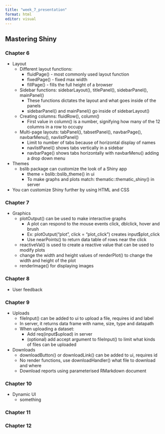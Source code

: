 ```yaml
---
title: "week_7_presentation"
format: html
editor: visual
---
```


## Mastering Shiny

### Chapter 6

-   Layout
    -   Different layout functions:
        -   fluidPage() - most commonly used layout function
        -   fixedPage() - fixed max width
        -   fillPage() - fills the full height of a browser
    -   Sidebar functions: sidebarLayout(), titlePanel(), sidebarPanel(), mainPanel()
        -   These functions dictates the layout and what goes inside of the panels
        -   sidebarPanel() and mainPanel() go inside of sidebarLayout()
    -   Creating columns: fluidRow(), column()
        -   First value in column() is a number, signifying how many of the 12 columns in a row to occupy
    -   Multi-page layouts: tabPanel(), tabsetPanel(), navbarPage(), navbarMenu(), navlistPanel()
        -   Limit to number of tabs because of horizontal display of names
        -   navlistPanel() shows tabs vertically in a sidebar
        -   navbarPage() shows tabs horizontally with navbarMenu() adding a drop down menu
-   Themes
    -   bslib package can customize the look of a Shiny app
        -   theme = bslib::bslib_theme() in ui
        -   To make graphs and plots match: thematic::thematic_shiny() in server
-   You can customize Shiny further by using HTML and CSS

### Chapter 7

-   Graphics
    -   plotOutput() can be used to make interactive graphs
        -   A plot can respond to the mouse events click, dblclick, hover and brush
        -   Ex: plotOutput("plot", click = "plot_click") creates input\$plot_click
        -   Use nearPoints() to return data table of rows near the click
    -   reactiveVal() is used to create a reactive value that can be used to modify plots
    -   change the width and height values of renderPlot() to change the width and height of the plot
    -   renderImage() for displaying images

### Chapter 8

-   User feedback

### Chapter 9

-   Uploads
    -   fileInput() can be added to ui to upload a file, requires id and label
    -   In server, it returns data frame with name, size, type and datapath
    -   When uploading a dataset:
        -   Add req(input\$upload) in server
        -   (optional) add accept argument to fileInput() to limit what kinds of files can be uploaded
-   Downloads
    -   downloadButton() or downloadLink() can be added to ui, requires id
    -   No render functions, use downloadHandler() what file to download and where
    -   Download reports using parameterised RMarkdown document

### Chapter 10

-   Dynamic UI
    -   something

### Chapter 11

### Chapter 12
